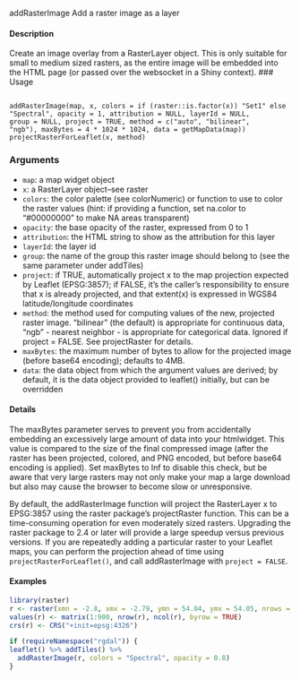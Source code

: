 addRasterImage Add a raster image as a layer

#### Description
Create an image overlay from a RasterLayer object. This is only suitable for small to medium sized
rasters, as the entire image will be embedded into the HTML page (or passed over the websocket
in a Shiny context).
### Usage
<pre><code>
addRasterImage(map, x, colors = if (raster::is.factor(x)) "Set1" else
"Spectral", opacity = 1, attribution = NULL, layerId = NULL,
group = NULL, project = TRUE, method = c("auto", "bilinear",
"ngb"), maxBytes = 4 * 1024 * 1024, data = getMapData(map))
projectRasterForLeaflet(x, method)
</code></pre>

### Arguments

* ``map``: a map widget object
* ``x``: a RasterLayer object–see raster
* ``colors``: the color palette (see colorNumeric) or function to use to color the raster values
(hint: if providing a function, set na.color to "#00000000" to make NA areas transparent)
* ``opacity``: the base opacity of the raster, expressed from 0 to 1
* ``attribution``: the HTML string to show as the attribution for this layer
* ``layerId``: the layer id
* ``group``: the name of the group this raster image should belong to (see the same parameter under addTiles)
* ``project``: if TRUE, automatically project x to the map projection expected by Leaflet (EPSG:3857);
if FALSE, it’s the caller’s responsibility to ensure that x is already projected, and
that extent(x) is expressed in WGS84 latitude/longitude coordinates
* ``method``: the method used for computing values of the new, projected raster image. "bilinear" (the default) is appropriate for continuous data, "ngb" - nearest neighbor - is appropriate
for categorical data. Ignored if project = FALSE. See projectRaster
for details.
* ``maxBytes``: the maximum number of bytes to allow for the projected image (before base64 encoding); defaults to 4MB.
* ``data``: the data object from which the argument values are derived; by default, it is the data object provided to leaflet() initially, but can be overridden

#### Details

The maxBytes parameter serves to prevent you from accidentally embedding an excessively large amount of data into your htmlwidget. This value is compared to the size of the final compressed image (after the raster has been projected, colored, and PNG encoded, but before base64 encoding is applied). Set maxBytes to Inf to disable this check, but be aware that very large rasters may
not only make your map a large download but also may cause the browser to become slow or unresponsive.

By default, the addRasterImage function will project the RasterLayer x to EPSG:3857 using the raster package’s projectRaster function. This can be a time-consuming operation for even moderately sized rasters. Upgrading the raster package to 2.4 or later will provide a large speedup versus previous versions. If you are repeatedly adding a particular raster to your Leaflet maps, you can
perform the projection ahead of time using ``projectRasterForLeaflet()``, and call addRasterImage
with ``project = FALSE``.

#### Examples

```r
library(raster)
r <- raster(xmn = -2.8, xmx = -2.79, ymn = 54.04, ymx = 54.05, nrows = 30, ncols = 30)
values(r) <- matrix(1:900, nrow(r), ncol(r), byrow = TRUE)
crs(r) <- CRS("+init=epsg:4326")

if (requireNamespace("rgdal")) {
leaflet() %>% addTiles() %>%
  addRasterImage(r, colors = "Spectral", opacity = 0.8)
}
```
